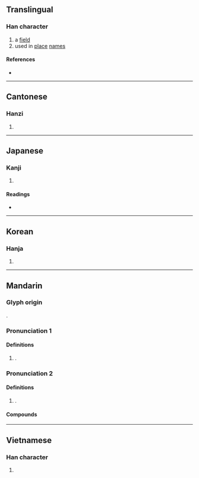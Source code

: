 {{character info/new}}
==Translingual==

===Han character===
{{Han char|rn=32|rad=土|as=06|sn=9|four=47120|canj=GBMR|ids=⿰土同}}

# a [[field]]
# used in [[place]] [[name]]s

====References====
* {{Han ref|kx=0227.300|dkj=05031|dj=0463.190|hdz=10439.030|uh=578C|ud=22412|bh=CE54|bd=52820}}

----

==Cantonese==

===Hanzi===
{{yue-hanzi|jyut=[[dung6]], [[tung6]]|y=dung6, tung6}}

# {{defn|lang=yue|sort=土06}}

----

==Japanese==

===Kanji===
{{ja-kanji|grade=|rs=土06}}

# {{defn|lang=ja|sort=土06}}

====Readings====
* {{ja-readings|on=[[とう]] (tō), [[つ]] (tsu)|kun=[[つぼ]] (tsubo)}}

----

==Korean==

===Hanja===
{{ko-hanja|hangeul=동|rv=dong|mr=tong}}

# {{defn|lang=ko|sort=土06}}

----

==Mandarin==

===Glyph origin===
{{zh-forms}}
{{Han compound|土|同|t1=earth, ground|c1=s|c2=p|ls=psc|}}.

===Pronunciation 1===
{{zh-pron
|m=dòng
|wg=tung4
|c=dung6
|cat=
}}

====Definitions====
{{zh-hanzi}}

# {{defn|lang=cmn|sort=土06}}.

===Pronunciation 2===
{{zh-pron
|m=tóng
|c=
|cat=
}}

====Definitions====
{{zh-hanzi}}

# {{zh-only used in|垌塚}}.

====Compounds====
{{zh-der|垌塚}}

----

==Vietnamese==

===Han character===
{{vi-hantu|[[đồng]]|rs=土06}}

# {{defn|lang=vi|sort=土06}}